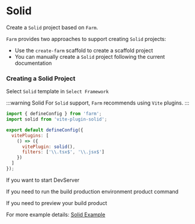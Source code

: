 
# Solid

Create a `Solid` project based on `Farm`.

`Farm` provides two approaches to support creating `Solid` projects: 
- Use the `create-farm` scaffold to create a scaffold project
- You can manually create a `Solid` project following the current documentation

### Creating a Solid Project

<PackageManagerTabs command="npm create farm@latest" />

Select `Solid` template in `Select Framework`

:::warning Solid
For `Solid` support, `Farm` recommends using `Vite` plugins.
:::

```javascript title="farm.config.ts"
import { defineConfig } from 'farm';
import solid from 'vite-plugin-solid';

export default defineConfig({
  vitePlugins: [
    () => ({
      vitePlugin: solid(),
      filters: ['\\.tsx$', '\\.jsx$']
    })
  ]
});
```
If you want to start DevServer

<PackageManagerTabs command="pnpm dev" />

If you need to run the build production environment product command

<PackageManagerTabs command="pnpm build" />

If you need to preview your build product

<PackageManagerTabs command="pnpm preview" />

For more example details: [Solid Example](https://github.com/farm-fe/farm/tree/main/examples/vite-adapter-solid)
